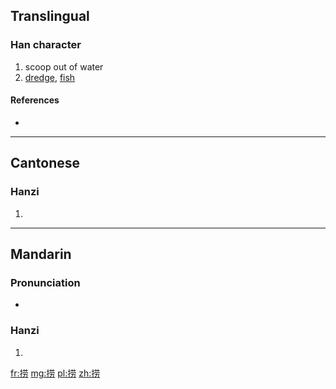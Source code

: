 {{also|撈}}
==Translingual==

===Han character===
{{Han char|rn=64|rad=手|as=07|sn=10|four=|canj=手廿月尸 (QTBS)}}

# scoop out of water
# [[dredge]], [[fish]]

====References====
* {{Han ref|kx=0434.241|hdz=31878.010|uh=635E|ud=25438}}

----

==Cantonese==

===Hanzi===
{{yue-hanzi|jyut=|y=laau4, lou4|tra=撈}}

# {{defn|lang=yue|sort=手07}}

----

==Mandarin==

===Pronunciation===
* {{audio|Zh-lao.ogg|Audio|lang=cmn}}

===Hanzi===
{{cmn-hanzi|tra=撈|pin=[[lāo]] ([[lao1]])|wg=lao<sup>1</sup>}}

# {{defn|lang=cmn|sort=手07}}

[[fr:捞]]
[[mg:捞]]
[[pl:捞]]
[[zh:捞]]